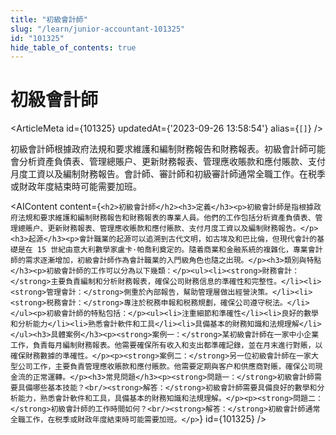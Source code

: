```yaml
---
title: "初級會計師"
slug: "/learn/junior-accountant-101325"
id: "101325"
hide_table_of_contents: true
---
```



# 初級會計師

<ArticleMeta id={101325} updatedAt={'2023-09-26 13:58:54'} alias={`[]`} />
<div className='border-solid border-b border-t-0 my-4 border-[var(--ifm-color-gray-300)]' />

初級會計師根據政府法規和要求維護和編制財務報告和財務報表。初級會計師可能會分析資產負債表、管理總賬户、更新財務報表、管理應收賬款和應付賬款、支付月度工資以及編制財務報告。會計師、審計師和初級審計師通常全職工作。在税季或財政年度結束時可能需要加班。

<AIContent content={`<h2>初級會計師</h2><h3>定義</h3><p>初級會計師是指根據政府法規和要求維護和編制財務報告和財務報表的專業人員。他們的工作包括分析資產負債表、管理總賬户、更新財務報表、管理應收賬款和應付賬款、支付月度工資以及編制財務報告。</p><h3>起源</h3><p>會計職業的起源可以追溯到古代文明，如古埃及和巴比倫，但現代會計的基礎是在 15 世紀由意大利數學家盧卡·帕喬利奠定的。隨着商業和金融系統的複雜化，專業會計師的需求逐漸增加，初級會計師作為會計職業的入門級角色也隨之出現。</p><h3>類別與特點</h3><p>初級會計師的工作可以分為以下幾類：</p><ul><li><strong>財務會計：</strong>主要負責編制和分析財務報表，確保公司財務信息的準確性和完整性。</li><li><strong>管理會計：</strong>側重於內部報告，幫助管理層做出經營決策。</li><li><strong>税務會計：</strong>專注於税務申報和税務規劃，確保公司遵守税法。</li></ul><p>初級會計師的特點包括：</p><ul><li>注重細節和準確性</li><li>良好的數學和分析能力</li><li>熟悉會計軟件和工具</li><li>具備基本的財務知識和法規理解</li></ul><h3>具體案例</h3><p><strong>案例一：</strong>某初級會計師在一家中小企業工作，負責每月編制財務報表。他需要確保所有收入和支出都準確記錄，並在月末進行對賬，以確保財務數據的準確性。</p><p><strong>案例二：</strong>另一位初級會計師在一家大型公司工作，主要負責管理應收賬款和應付賬款。他需要定期與客户和供應商對賬，確保公司現金流的正常運轉。</p><h3>常見問題</h3><p><strong>問題一：</strong>初級會計師需要具備哪些基本技能？<br/><strong>解答：</strong>初級會計師需要具備良好的數學和分析能力，熟悉會計軟件和工具，具備基本的財務知識和法規理解。</p><p><strong>問題二：</strong>初級會計師的工作時間如何？<br/><strong>解答：</strong>初級會計師通常全職工作，在税季或財政年度結束時可能需要加班。</p>`} id={101325} />
